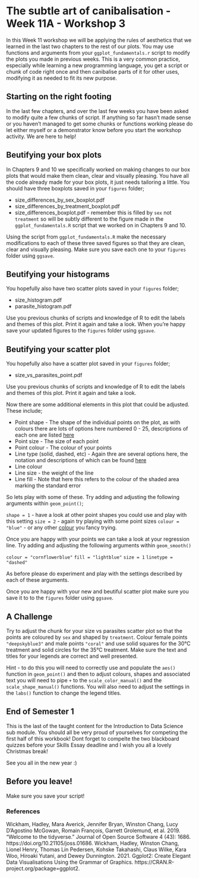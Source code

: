 # The subtle art of canibalisation - Week 11A - Workshop 3

In this Week 11 workshop we will be applying the rules of aesthetics that we learned in the last two chapters to the rest of our plots. You may use functions and arguments from your `ggplot_fundamentals.r` script to modify the plots you made in previous weeks. This is a very common practice, especially while learning a new programming language, you get a script or chunk of code right once and then canibalise parts of it for other uses, modifying it as needed to fit its new purpose. 

## Starting on the right footing 

In the last few chapters, and over the last few weeks you have been asked to modify quite a few chunks of script. If anything so far hasn't made sense or you haven't managed to get some chunks or functions working please do let either myself or a demonstrator know before you start the workshop activity. We are here to help!

## Beutifying your box plots

In Chapters 9 and 10 we specifically worked on making changes to our box plots that would make them clean, clear and visually pleasing. You have all the code already made for your box plots, it just needs tailoring a little. You should have three boxplots saved in your `figures` folder;

* size_differences_by_sex_boxplot.pdf
* size_differences_by_treatment_boxplot.pdf
* size_differences_boxplot.pdf - remember this is filled by `sex` not `treatment` so will be subtly different to the figure made in the `ggplot_fundamentals.R` script that we worked on in Chapters 9 and 10.

Using the script from `ggplot_fundamentals.R` make the necessary modifications to each of these three saved figures so that they are clean, clear and visually pleasing. Make sure you save each one to your `figures` folder using `ggsave`.

## Beutifying your histograms 

You hopefully also have two scatter plots saved in your `figures` folder; 

* size_histogram.pdf
* parasite_histogram.pdf

Use you previous chunks of scripts and knowledge of R to edit the labels and themes of this plot. Print it again and take a look. When you're happy save your updated figures to the `figures` folder using `ggsave`. 

## Beutifying your scatter plot

You hopefully also have a scatter plot saved in your `figures` folder;

* size_vs_parasites_point.pdf

Use you previous chunks of scripts and knowledge of R to edit the labels and themes of this plot. Print it again and take a look. 

Now there are some additional elements in this plot that could be adjusted. These include;

* Point shape - The shape of the individual points on the plot, as with colours there are lots of options here numbered 0 - 25, descriptions of each one are listed  [here](https://www.datanovia.com/en/blog/ggplot-point-shapes-best-tips/)
* Point size - The size of each point
* Point colour - The colour of your points
* Line type (solid, dashed, etc) - Again thre are several options here, the notation and descriptions of which can be found [here](http://www.sthda.com/english/wiki/ggplot2-line-types-how-to-change-line-types-of-a-graph-in-r-software)
* Line colour 
* Line size - the weight of the line
* Line fill - Note that here this refers to the colour of the shaded area marking the standard error

So lets play with some of these. Try adding and adjusting the following arguments within `geom_point()`; 

`shape = 1` - have a look at other point shapes you could use and play with this setting
`size = 2` - again try playing with some point sizes
`colour = "blue"` - or any other [colour](https://www.datanovia.com/en/blog/awesome-list-of-657-r-color-names/) you fancy trying.

Once you are happy with your points we can take a look at your regression line. Try adding and adjusting the following arguments within `geom_smooth()`

`colour = "cornflowerblue"`
`fill = "lightblue"` 
`size = 1`
`linetype = "dashed"`

As before please do experiment and play with the settings described by each of these arguments.

Once you are happy with your new and beutiful scatter plot make sure you save it to to the `figures` folder using `ggsave`.

## A Challenge

Try to adjust the chunk for your size vs parasites scatter plot so that the points are coloured by `sex` and shaped by `treatment`. Colour female points `"deepskyblue3"` and male points `"coral"` and use solid squares for the 30°C treatment and solid circles for the 35°C treatment. Make sure the text and titles for your legends are correct and well presented. 

Hint - to do this you will need to correctly use and populate the `aes()` function in `geom_point()` and then to adjust colours, shapes and associated text you will need to pipe `+` to the `scale_color_manual()` and the `scale_shape_manual()` functions. You will also need to adjust the settings in the `labs()` function to change the legend titles. 

## End of Semester 1

This is the last of the taught content for the Introduction to Data Science sub module. You should all be very proud of yourselves for competing the first half of this workbook! Dont forget to compelte the two blackboard quizzes before your Skills Essay deadline and I wish you all a lovely Christmas break!

See you all in the new year :)

## Before you leave!

Make sure you save your script!

### References

Wickham, Hadley, Mara Averick, Jennifer Bryan, Winston Chang, Lucy D’Agostino McGowan, Romain François, Garrett Grolemund, et al. 2019. “Welcome to the tidyverse.” Journal of Open Source Software 4 (43): 1686. https://doi.org/10.21105/joss.01686.
Wickham, Hadley, Winston Chang, Lionel Henry, Thomas Lin Pedersen, Kohske Takahashi, Claus Wilke, Kara Woo, Hiroaki Yutani, and Dewey Dunnington. 2021. Ggplot2: Create Elegant Data Visualisations Using the Grammar of Graphics. https://CRAN.R-project.org/package=ggplot2.





